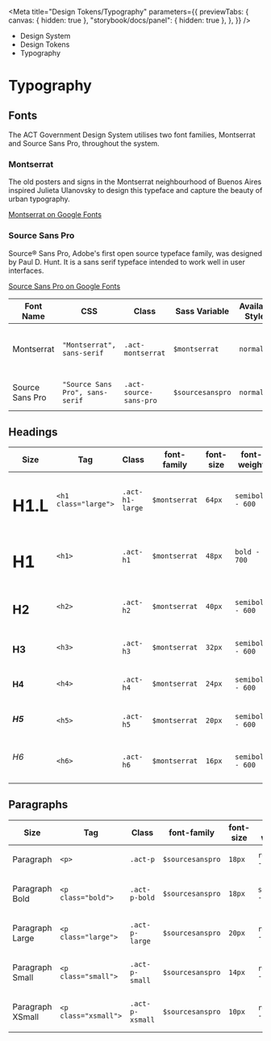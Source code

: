 
<Meta
	title="Design Tokens/Typography"
	parameters={{
		previewTabs: {
			canvas: { hidden: true },
			"storybook/docs/panel": { hidden: true },
		},
	}}
/>

<div className="act-docs-container">
	<Masthead />
	<main className="act-body">
		<div className="act-flex act-flex-light-purple">
			<div className="act-flex__container act-flex__container-padding-trim">
				<div className="act-flex__grid">
					<div className="act-flex__row">
						<div className="act-col__cw-12">
							<div className="act-box">
								<div className="act-breadcrumbs">
									<ul className="act-breadcrumbs__container">
										<li className="act-breadcrumbs__crumb act-h6">
											<LinkTo className="act-breadcrumbs__crumb__link" kind="system-introduction--page">
												Design System <i className="fa-solid fa-angle-right"></i>
											</LinkTo>
										</li>
										<li className="act-breadcrumbs__crumb act-h6">
											<LinkTo className="act-breadcrumbs__crumb__link" kind="design-tokens-overview--page">
												Design Tokens <i className="fa-solid fa-angle-right"></i>
											</LinkTo>
										</li>
										<li className="act-breadcrumbs__crumb act-h6">
											<LinkTo className="act-breadcrumbs__crumb__link" kind="design-tokens-typography--page">
												Typography <i className="fa-solid fa-angle-right"></i>
											</LinkTo>
										</li>
									</ul>
								</div>
								<h1>Typography</h1>
							</div>
						</div>
					</div>
				</div>
			</div>
		</div>
		<div className="act-flex">
			<div className="act-flex__container">
				<div className="act-flex__grid">
					<div className="act-flex__row">
						<div className="act-col__cw-12">
							<div className="act-box">
								<h2>Fonts</h2>
								<p>The ACT Government Design System utilises two font families, Montserrat and Source Sans Pro, throughout the system.</p>
							</div>
						</div>
						<div className="act-col__cw-6">
							<div className="act-box">
								<h3>Montserrat</h3>
								<p style={{ fontFamily: "Montserrat" }}>
									The old posters and signs in the Montserrat neighbourhood of Buenos Aires inspired Julieta Ulanovsky to design this typeface and capture the beauty of urban
									typography.
								</p>
								<p>
									<a href="https://fonts.google.com/specimen/Montserrat/" target="_blank" title="Google Fonts">
										Montserrat on Google Fonts <i className="fa-solid fa-arrow-up-right-from-square"></i>
									</a>
								</p>
							</div>
						</div>
						<div className="act-col__cw-6">
							<div className="act-box">
								<h3 style={{ fontFamily: "Source Sans Pro" }}>Source Sans Pro</h3>
								<p style={{ fontFamily: "Source Sans Pro" }}>
									Source® Sans Pro, Adobe's first open source typeface family, was designed by Paul D. Hunt. It is a sans serif typeface intended to work well in user interfaces.
								</p>
								<p>
									<a href="https://fonts.google.com/specimen/Source+Sans+Pro/" target="_blank" title="Google Fonts">
										Source Sans Pro on Google Fonts <i className="fa-solid fa-arrow-up-right-from-square"></i>
									</a>
								</p>
							</div>
						</div>
						<div className="act-col__cw-12">
							<div className="act-box">
								<div className="act-table-container">
									<table className="act-table">
										<thead>
											<tr>
												<th>Font Name</th>
												<th>CSS</th>
												<th>Class</th>
												<th>Sass Variable</th>
												<th>Available Styles</th>
												<th>Available Weights</th>
											</tr>
										</thead>
										<tbody>
											<tr>
												<td>Montserrat</td>
												<td>
													<code>"Montserrat", sans-serif</code>
												</td>
												<td>
													<code className="class">.act-montserrat</code>
												</td>
												<td>
													<code className="sass-var">$montserrat</code>
												</td>
												<td>
													<code>normal</code>
												</td>
												<td>
													<code>regular - 400</code>
													<br />
													<code>semibold - 600</code>
													<br />
													<code>bold - 700</code>
												</td>
											</tr>
											<tr>
												<td>Source Sans Pro</td>
												<td>
													<code>"Source Sans Pro", sans-serif</code>
												</td>
												<td>
													<code className="class">.act-source-sans-pro</code>
												</td>
												<td>
													<code className="sass-var">$sourcesanspro</code>
												</td>
												<td>
													<code>normal</code>
												</td>
												<td>
													<code>regular - 400</code>
													<br />
													<code>semibold - 600</code>
												</td>
											</tr>
										</tbody>
									</table>
								</div>
							</div>
						</div>
					</div>
				</div>
			</div>
		</div>
		<div className="act-flex">
			<div className="act-flex__container">
				<div className="act-flex__grid">
					<div className="act-flex__row">
						<div className="act-col__cw-12">
							<div className="act-box">
								<h2>Headings</h2>
								<div className="act-table-container">
									<table className="act-table">
										<thead>
											<tr>
												<th>Size</th>
												<th>Tag</th>
												<th>Class</th>
												<th>font-family</th>
												<th>font-size</th>
												<th>font-weight</th>
												<th>line-height</th>
											</tr>
										</thead>
										<tbody>
											<tr>
												<td>
													<h1 className="large">H1.L</h1>
												</td>
												<td>
													<code className="hex">&lt;h1 class="large"&gt;</code>
												</td>
												<td>
													<code className="class">.act-h1-large</code>
												</td>
												<td>
													<code className="sass-var">$montserrat</code>
												</td>
												<td>
													<code>64px</code>
												</td>
												<td>
													<code>semibold - 600</code>
												</td>
												<td>
													<code>100%</code>
												</td>
											</tr>
											<tr>
												<td>
													<h1>H1</h1>
												</td>
												<td>
													<code className="hex">&lt;h1&gt;</code>
												</td>
												<td>
													<code className="class">.act-h1</code>
												</td>
												<td>
													<code className="sass-var">$montserrat</code>
												</td>
												<td>
													<code>48px</code>
												</td>
												<td>
													<code>bold - 700</code>
												</td>
												<td>
													<code>100%</code>
												</td>
											</tr>
											<tr>
												<td>
													<h2>H2</h2>
												</td>
												<td>
													<code className="hex">&lt;h2&gt;</code>
												</td>
												<td>
													<code className="class">.act-h2</code>
												</td>
												<td>
													<code className="sass-var">$montserrat</code>
												</td>
												<td>
													<code>40px</code>
												</td>
												<td>
													<code>semibold - 600</code>
												</td>
												<td>
													<code>120%</code>
												</td>
											</tr>
											<tr>
												<td>
													<h3>H3</h3>
												</td>
												<td>
													<code className="hex">&lt;h3&gt;</code>
												</td>
												<td>
													<code className="class">.act-h3</code>
												</td>
												<td>
													<code className="sass-var">$montserrat</code>
												</td>
												<td>
													<code>32px</code>
												</td>
												<td>
													<code>semibold - 600</code>
												</td>
												<td>
													<code>120%</code>
												</td>
											</tr>
											<tr>
												<td>
													<h4>H4</h4>
												</td>
												<td>
													<code className="hex">&lt;h4&gt;</code>
												</td>
												<td>
													<code className="class">.act-h4</code>
												</td>
												<td>
													<code className="sass-var">$montserrat</code>
												</td>
												<td>
													<code>24px</code>
												</td>
												<td>
													<code>semibold - 600</code>
												</td>
												<td>
													<code>130%</code>
												</td>
											</tr>
											<tr>
												<td>
													<h5>H5</h5>
												</td>
												<td>
													<code className="hex">&lt;h5&gt;</code>
												</td>
												<td>
													<code className="class">.act-h5</code>
												</td>
												<td>
													<code className="sass-var">$montserrat</code>
												</td>
												<td>
													<code>20px</code>
												</td>
												<td>
													<code>semibold - 600</code>
												</td>
												<td>
													<code>130%</code>
												</td>
											</tr>
											<tr>
												<td>
													<h6>H6</h6>
												</td>
												<td>
													<code className="hex">&lt;h6&gt;</code>
												</td>
												<td>
													<code className="class">.act-h6</code>
												</td>
												<td>
													<code className="sass-var">$montserrat</code>
												</td>
												<td>
													<code>16px</code>
												</td>
												<td>
													<code>semibold - 600</code>
												</td>
												<td>
													<code>130%</code>
												</td>
											</tr>
										</tbody>
									</table>
								</div>
							</div>
						</div>
					</div>
				</div>
			</div>
		</div>
		<div className="act-flex">
			<div className="act-flex__container">
				<div className="act-flex__grid">
					<div className="act-flex__row">
						<div className="act-col__cw-12">
							<div className="act-box">
								<h2>Paragraphs</h2>
								<div className="act-table-container">
									<table className="act-table">
										<thead>
											<tr>
												<th>Size</th>
												<th>Tag</th>
												<th>Class</th>
												<th>font-family</th>
												<th>font-size</th>
												<th>font-weight</th>
												<th>line-height</th>
											</tr>
										</thead>
										<tbody>
											<tr>
												<td>
													<p>Paragraph</p>
												</td>
												<td>
													<code className="hex">&lt;p&gt;</code>
												</td>
												<td>
													<code className="class">.act-p</code>
												</td>
												<td>
													<code className="sass-var">$sourcesanspro</code>
												</td>
												<td>
													<code>18px</code>
												</td>
												<td>
													<code>regular - 400</code>
												</td>
												<td>
													<code>150%</code>
												</td>
											</tr>
											<tr>
												<td>
													<p className="bold">Paragraph Bold</p>
												</td>
												<td>
													<code className="hex">&lt;p class="bold"&gt;</code>
												</td>
												<td>
													<code className="class">.act-p-bold</code>
												</td>
												<td>
													<code className="sass-var">$sourcesanspro</code>
												</td>
												<td>
													<code>18px</code>
												</td>
												<td>
													<code>semibold - 600</code>
												</td>
												<td>
													<code>150%</code>
												</td>
											</tr>
											<tr>
												<td>
													<p className="large">Paragraph Large</p>
												</td>
												<td>
													<code className="hex">&lt;p class="large"&gt;</code>
												</td>
												<td>
													<code className="class">.act-p-large</code>
												</td>
												<td>
													<code className="sass-var">$sourcesanspro</code>
												</td>
												<td>
													<code>20px</code>
												</td>
												<td>
													<code>regular - 400</code>
												</td>
												<td>
													<code>150%</code>
												</td>
											</tr>
											<tr>
												<td>
													<p className="small">Paragraph Small</p>
												</td>
												<td>
													<code className="hex">&lt;p class="small"&gt;</code>
												</td>
												<td>
													<code className="class">.act-p-small</code>
												</td>
												<td>
													<code className="sass-var">$sourcesanspro</code>
												</td>
												<td>
													<code>14px</code>
												</td>
												<td>
													<code>regular - 400</code>
												</td>
												<td>
													<code>150%</code>
												</td>
											</tr>
											<tr>
												<td>
													<p className="xsmall">Paragraph XSmall</p>
												</td>
												<td>
													<code className="hex">&lt;p class="xsmall"&gt;</code>
												</td>
												<td>
													<code className="class">.act-p-xsmall</code>
												</td>
												<td>
													<code className="sass-var">$sourcesanspro</code>
												</td>
												<td>
													<code>10px</code>
												</td>
												<td>
													<code>regular - 400</code>
												</td>
												<td>
													<code>150%</code>
												</td>
											</tr>
										</tbody>
									</table>
								</div>
							</div>
						</div>
					</div>
				</div>
			</div>
		</div>
	</main>
	<footer className="act-footer">
		<AoC />
		<Footer />
	</footer>
</div>
